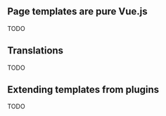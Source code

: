 
<Meta title="Guide/Smarty vs Vue.js" />

## Page templates are pure Vue.js

TODO

## Translations

TODO

## Extending templates from plugins

TODO
